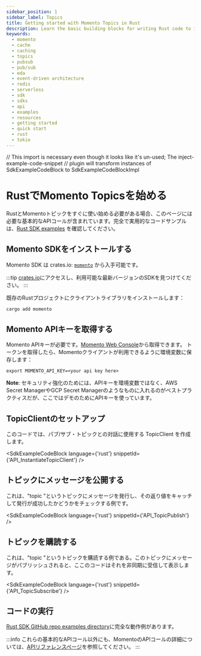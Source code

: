 ```yaml
---
sidebar_position: 1
sidebar_label: Topics
title: Getting started with Momento Topics in Rust
description: Learn the basic building blocks for writing Rust code to interact with Momento Topics.
keywords:
  - momento
  - cache
  - caching
  - topics
  - pubsub
  - pub/sub
  - eda
  - event-driven architecture
  - redis
  - serverless
  - sdk
  - sdks
  - api
  - examples
  - resources
  - getting started
  - quick start
  - rust
  - tokio
---
```


// This import is necessary even though it looks like it's un-used; The inject-example-code-snippet
// plugin will transform instances of SdkExampleCodeBlock to SdkExampleCodeBlockImpl

# RustでMomento Topicsを始める

RustとMomentoトピックをすぐに使い始める必要がある場合、このページには必要な基本的なAPIコールが含まれています。完全で実用的なコードサンプルは、[Rust SDK examples](https://github.com/momentohq/client-sdk-rust/tree/main/example) を確認してください。

## Momento SDKをインストールする

Momento SDK は crates.io: [`momento`](https://crates.io/crates/momento) から入手可能です。

:::tip
[crates.io](https://crates.io/crates/momento)にアクセスし、利用可能な最新バージョンのSDKを見つけてください。
:::

既存のRustプロジェクトにクライアントライブラリをインストールします：

```bash
cargo add momento
```

## Momento APIキーを取得する

Momento APIキーが必要です。[Momento Web Console](https://console.gomomento.com/)から取得できます。
トークンを取得したら、Momentoクライアントが利用できるように環境変数に保存します：

```
export MOMENTO_API_KEY=<your api key here>
```

**Note**: セキュリティ強化のためには、APIキーを環境変数ではなく、AWS Secret ManagerやGCP Secret Managerのようなものに入れるのがベストプラクティスだが、ここではデモのためにAPIキーを使っています。

## TopicClientのセットアップ

このコードでは、パブ/サブ・トピックとの対話に使用する TopicClient を作成します。

<SdkExampleCodeBlock language={'rust'} snippetId={'API_InstantiateTopicClient'} />

## トピックにメッセージを公開する

これは、"topic "というトピックにメッセージを発行し、その返り値をキャッチして発行が成功したかどうかをチェックする例です。

<SdkExampleCodeBlock language={'rust'} snippetId={'API_TopicPublish'} />

## トピックを購読する

これは、"topic "というトピックを購読する例である。このトピックにメッセージがパブリッシュされると、ここのコードはそれを非同期に受信して表示します。

<SdkExampleCodeBlock language={'rust'} snippetId={'API_TopicSubscribe'} />

## コードの実行

[Rust SDK GitHub repo examples directory](https://github.com/momentohq/client-sdk-rust/tree/main/example)に完全な動作例があります。

:::info
これらの基本的なAPIコール以外にも、MomentoのAPIコールの詳細については、[APIリファレンスページ](/develop/api-reference)を参照してください。
:::
